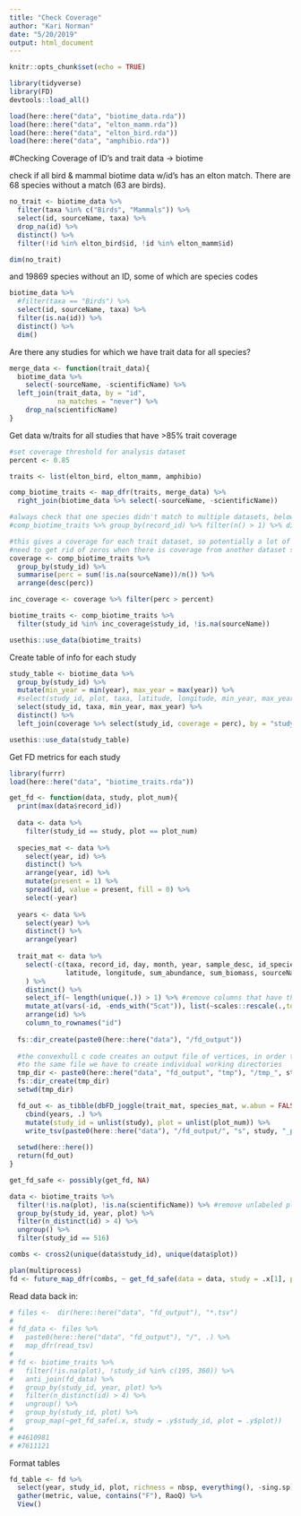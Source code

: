 ```yaml
---
title: "Check Coverage"
author: "Kari Norman"
date: "5/20/2019"
output: html_document
---
```


```r
knitr::opts_chunk$set(echo = TRUE)
```

```r
library(tidyverse)
library(FD)
devtools::load_all()
```

```r
load(here::here("data", "biotime_data.rda"))
load(here::here("data", "elton_mamm.rda"))
load(here::here("data", "elton_bird.rda"))
load(here::here("data", "amphibio.rda"))
```

#Checking Coverage of ID's and trait data -> biotime

check if all bird & mammal biotime data w/id's has an elton match. There are 68 species without a match (63 are birds).
```r
no_trait <- biotime_data %>%
  filter(taxa %in% c("Birds", "Mammals")) %>%
  select(id, sourceName, taxa) %>%
  drop_na(id) %>%
  distinct() %>%
  filter(!id %in% elton_bird$id, !id %in% elton_mamm$id)

dim(no_trait)
```

and 19869 species without an ID, some of which are species codes
```r
biotime_data %>%
  #filter(taxa == "Birds") %>%
  select(id, sourceName, taxa) %>%
  filter(is.na(id)) %>%
  distinct() %>%
  dim()
```

Are there any studies for which we have trait data for all species?
```r
merge_data <- function(trait_data){
  biotime_data %>%
    select(-sourceName, -scientificName) %>%
  left_join(trait_data, by = "id",
            na_matches = "never") %>%
    drop_na(scientificName)
}
```

Get data w/traits for all studies that have >85% trait coverage
```r
#set coverage threshold for analysis dataset
percent <- 0.85

traits <- list(elton_bird, elton_mamm, amphibio)

comp_biotime_traits <- map_dfr(traits, merge_data) %>%
  right_join(biotime_data %>% select(-sourceName, -scientificName))

#always check that one species didn't match to multiple datasets, below should return and empty dataframe
#comp_biotime_traits %>% group_by(record_id) %>% filter(n() > 1) %>% dim()

#this gives a coverage for each trait dataset, so potentially a lot of coverage with one dataset and no coverage on all the rest
#need to get rid of zeros when there is coverage from another dataset so we only have one entry per study
coverage <- comp_biotime_traits %>%
  group_by(study_id) %>%
  summarise(perc = sum(!is.na(sourceName))/n()) %>%
  arrange(desc(perc))

inc_coverage <- coverage %>% filter(perc > percent)

biotime_traits <- comp_biotime_traits %>%
  filter(study_id %in% inc_coverage$study_id, !is.na(sourceName))
```

```r
usethis::use_data(biotime_traits)
```


Create table of info for each study
```r
study_table <- biotime_data %>%
  group_by(study_id) %>%
  mutate(min_year = min(year), max_year = max(year)) %>% 
  #select(study_id, plot, taxa, latitude, longitude, min_year, max_year) %>%
  select(study_id, taxa, min_year, max_year) %>%
  distinct() %>%
  left_join(coverage %>% select(study_id, coverage = perc), by = "study_id")

usethis::use_data(study_table)
```

Get FD metrics for each study 
```r
library(furrr)
load(here::here("data", "biotime_traits.rda"))

get_fd <- function(data, study, plot_num){
  print(max(data$record_id))
  
  data <- data %>%
    filter(study_id == study, plot == plot_num)
  
  species_mat <- data %>%
    select(year, id) %>% 
    distinct() %>%
    arrange(year, id) %>%
    mutate(present = 1) %>%
    spread(id, value = present, fill = 0) %>%
    select(-year)
  
  years <- data %>% 
    select(year) %>%
    distinct() %>%
    arrange(year)
  
  trait_mat <- data %>%
    select(-c(taxa, record_id, day, month, year, sample_desc, id_species, 
              latitude, longitude, sum_abundance, sum_biomass, sourceName, scientificName)
    ) %>%
    distinct() %>%
    select_if(~ length(unique(.)) > 1) %>% #remove columns that have the same value for all columns
    mutate_at(vars(-id, -ends_with("5cat")), list(~scales::rescale(.,to=c(0, 1)))) %>% #rescale variables
    arrange(id) %>%
    column_to_rownames("id")
  
  fs::dir_create(paste0(here::here("data"), "/fd_output"))
  
  #the convexhull c code creates an output file of vertices, in order to not have multiple threads writing
  #to the same file we have to create individual working directories
  tmp_dir <- paste0(here::here("data", "fd_output", "tmp"), "/tmp_", study, plot_num)
  fs::dir_create(tmp_dir)
  setwd(tmp_dir)

  fd_out <- as_tibble(dbFD_joggle(trait_mat, species_mat, w.abun = FALSE))[,1:8] %>%
    cbind(years, .) %>%
    mutate(study_id = unlist(study), plot = unlist(plot_num)) %>%
    write_tsv(paste0(here::here("data"), "/fd_output/", "s", study, "_p", plot_num, "_fd.tsv"))
  
  setwd(here::here())
  return(fd_out)
}

get_fd_safe <- possibly(get_fd, NA)

data <- biotime_traits %>% 
  filter(!is.na(plot), !is.na(scientificName)) %>% #remove unlabeled plots and observations without traits
  group_by(study_id, year, plot) %>%
  filter(n_distinct(id) > 4) %>%
  ungroup() %>%
  filter(study_id == 516)

combs <- cross2(unique(data$study_id), unique(data$plot))

plan(multiprocess)
fd <- future_map_dfr(combs, ~ get_fd_safe(data = data, study = .x[1], plot = .x[2]))  
```

Read data back in:
```r
# files <-  dir(here::here("data", "fd_output"), "*.tsv")
# 
# fd_data <- files %>%
#   paste0(here::here("data", "fd_output"), "/", .) %>%
#   map_dfr(read_tsv)
# 
# fd <- biotime_traits %>%
#   filter(!is.na(plot), !study_id %in% c(195, 360)) %>%
#   anti_join(fd_data) %>%
#   group_by(study_id, year, plot) %>%
#   filter(n_distinct(id) > 4) %>%
#   ungroup() %>%
#   group_by(study_id, plot) %>%
#   group_map(~get_fd_safe(.x, study = .y$study_id, plot = .y$plot))
# 
# #4610981
# #7611121

```

Format tables
```r
fd_table <- fd %>% 
  select(year, study_id, plot, richness = nbsp, everything(), -sing.sp) %>%
  gather(metric, value, contains("F"), RaoQ) %>%
  View()
```


